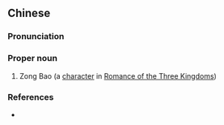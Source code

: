 {{also|宗宝}}
==Chinese==
{{zh-forms|s=宗宝}}

===Pronunciation===
{{zh-pron
|m=Zōng Bǎo
|cat=pn
}}

===Proper noun===
{{zh-proper noun}}

# Zong Bao (a [[character]] in [[w:Romance of the Three Kingdoms|Romance of the Three Kingdoms]])

===References===
* {{cite-book
|last=Luo
|first=Guanzhong
|authorlink=w:Luo Guanzhong
|coauthors=
|year=
|title=Annotated [[s:Romance of the Three Kingdoms/Chapter 11#6|Romance of the Three Kingdoms/Chapter 11]]
|language=Mandarin
|publisher=
|location=
}}